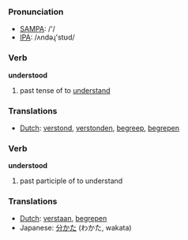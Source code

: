 === Pronunciation ===
*[[w:SAMPA|SAMPA]]: /'/
*[[w:IPA|IPA]]: /ʌndəɻ'stʊd/

=== Verb ===

'''understood'''

# past tense of to [[understand]]

=== Translations ===
*[[Dutch]]: [[verstond]], [[verstonden]], [[begreep]], [[begrepen]]

=== Verb ===

'''understood'''

# past participle of to understand

=== Translations ===
*[[Dutch]]: [[verstaan]], [[begrepen]]
*Japanese: [[分かた]] (わかた, wakata)